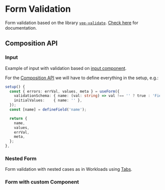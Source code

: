 
<Meta title="Foundation/Form Validation"  />

# Form Validation

Form validation based on the library [`vee-validate`](https://github.com/logaretm/vee-validate/). [Check here](https://vee-validate.logaretm.com/v4/guide/) for documentation.

## Composition API

### Input

Example of input with validation based on [input component](/docs/stories-form-input--docs).

For the [Composition API](https://vee-validate.logaretm.com/v4/guide/composition-api/getting-started/) we will have to define everything in the setup, e.g.:

```ts
setup() {
  const { errors: errVal, values, meta } = useForm({
    validationSchema: { name: (val: string) => val !== '' ? true : 'Field is required' },
    initialValues:    { name: '' },
  });
  const [name] = defineField('name');

  return {
    name,
    values,
    errVal,
    meta,
  };
},
```

<Canvas of={FormInput.Default} />

### Nested Form 

Form validation with nested cases as in Workloads using [Tabs](/docs/stories-components-tab--docs).

<Canvas of={FormNested.Default} />

### Form with custom Component

<Canvas of={FormComponent.Default} />
